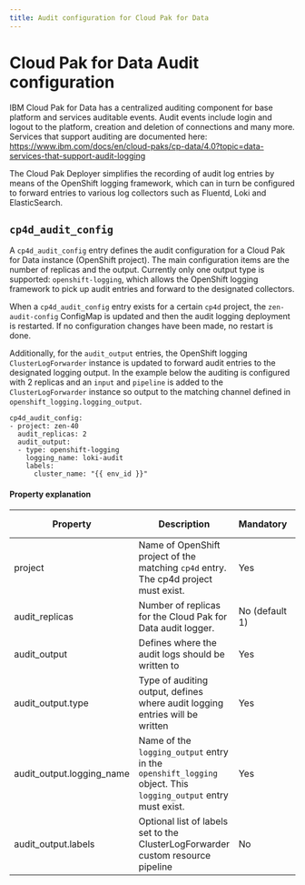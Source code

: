 ```yaml
---
title: Audit configuration for Cloud Pak for Data
---
```


# Cloud Pak for Data Audit configuration

IBM Cloud Pak for Data has a centralized auditing component for base platform and services auditable events. Audit events include login and logout to the platform, creation and deletion of connections and many more. Services that support auditing are documented here: https://www.ibm.com/docs/en/cloud-paks/cp-data/4.0?topic=data-services-that-support-audit-logging

The Cloud Pak Deployer simplifies the recording of audit log entries by means of the OpenShift logging framework, which can in turn be configured to forward entries to various log collectors such as Fluentd, Loki and ElasticSearch.

## `cp4d_audit_config`
A `cp4d_audit_config` entry defines the audit configuration for a Cloud Pak for Data instance (OpenShift project). The main configuration items are the number of replicas and the output. Currently only one output type is supported: `openshift-logging`, which allows the OpenShift logging framework to pick up audit entries and forward to the designated collectors.

When a `cp4d_audit_config` entry exists for a certain `cp4d` project, the `zen-audit-config` ConfigMap is updated and then the audit logging deployment is restarted. If no configuration changes have been made, no restart is done.

Additionally, for the `audit_output` entries, the OpenShift logging `ClusterLogForwarder` instance is updated to forward audit entries to the designated logging output. In the example below the auditing is configured with 2 replicas and an `input` and `pipeline` is added to the `ClusterLogForwarder` instance so output to the matching channel defined in `openshift_logging.logging_output`.

```
cp4d_audit_config:
- project: zen-40
  audit_replicas: 2
  audit_output:
  - type: openshift-logging
    logging_name: loki-audit
    labels:
      cluster_name: "{{ env_id }}"
```

#### Property explanation
| Property | Description                                                          | Mandatory | Allowed values |
| -------- | -------------------------------------------------------------------- | --------- | -------------- |
| project  | Name of OpenShift project of the matching `cp4d` entry. The cp4d project must exist. | Yes       |  |
| audit_replicas | Number of replicas for the Cloud Pak for Data audit logger.    | No (default 1) |  |
| audit_output | Defines where the audit logs should be written to                | Yes       |  |
| audit_output.type | Type of auditing output, defines where audit logging entries will be written | Yes   | openshift-logging |
| audit_output.logging_name | Name of the `logging_output` entry in the `openshift_logging` object. This `logging_output` entry must exist. | Yes   | |
| audit_output.labels | Optional list of labels set to the ClusterLogForwarder custom resource pipeline | No   | |

